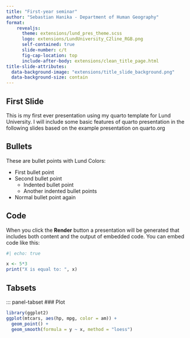 ```yaml
---
title: "First-year seminar"
author: "Sebastian Hanika - Department of Human Geography"
format:
    revealjs:
      theme: extensions/lund_pres_theme.scss
      logo: extensions/LundUniversity_C2line_RGB.png
      self-contained: true
      slide-number: c/t
      fig-cap-location: top
      include-after-body: extensions/clean_title_page.html
title-slide-attributes:
  data-background-image: "extensions/title_slide_background.png"
  data-background-size: contain
---
```


## First Slide

This is my first ever presentation using my quarto template for Lund University. I will include some basic features of quarto presentation in the following slides based on the example presentation on quarto.org

## Bullets

These are bullet points with Lund Colors:

- First bullet point 
- Second bullet point
  - Indented bullet point
  - Another indented bullet points
- Normal bullet point again

## Code
When you click the **Render** button a presentation will be generated that includes both content and the output of embedded code. You can embed code like this:


```r
#| echo: true

x <- 5*3
print("X is equal to: ", x)
```


## Tabsets { .scrollable transition="slide"}

::: panel-tabset
### Plot

```r
library(ggplot2)
ggplot(mtcars, aes(hp, mpg, color = am)) +
  geom_point() +
  geom_smooth(formula = y ~ x, method = "loess")
```
